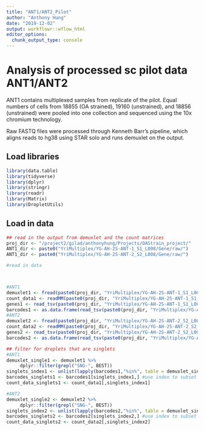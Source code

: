 ```yaml
---
title: "ANT1/ANT2_Pilot"
author: "Anthony Hung"
date: "2019-12-02"
output: workflowr::wflow_html
editor_options:
  chunk_output_type: console
---
```


# Analysis of processed sc pilot data ANT1/ANT2

ANT1 contains multiplexed samples from replicate of the pilot. Equal numbers of cells from 18855 (OA strained), 19160 (unstrained), and 18856 (unstrained) were pooled into one collection and sequenced using the 10x chromium technology.

Raw FASTQ files were processed through Kenneth Barr's pipeline, which aligns reads to hg38 using STAR solo and runs demuxlet on the output. 

## Load libraries

```r
library(data.table)
library(tidyverse)
library(dplyr)
library(stringr)
library(readr)
library(Matrix)
library(DropletUtils)
```

## Load in data

```r
## read in the output from demuxlet and the count matrices
proj_dir <- "/project2/gilad/anthonyhung/Projects/OAStrain_project/"
ANT1_dir <- paste0("YriMultiplex/YG-AH-2S-ANT-1_S1_L008/Gene/raw/")
ANT1_dir <- paste0("YriMultiplex/YG-AH-2S-ANT-2_S2_L008/Gene/raw/")

#read in data



#ANT1
demuxlet1 <- fread(paste0(proj_dir, "YriMultiplex/YG-AH-2S-ANT-1_S1_L008/demuxlet.best", sep = ""))
count_data1 <- readMM(paste0(proj_dir, "YriMultiplex/YG-AH-2S-ANT-1_S1_L008/Gene/raw/matrix.mtx"))
genes1 <- read_tsv(paste0(proj_dir, "YriMultiplex/YG-AH-2S-ANT-1_S1_L008/Gene/raw/genes.tsv"), col_names = F)
barcodes1 <- as.data.frame(read_tsv(paste0(proj_dir, "YriMultiplex/YG-AH-2S-ANT-1_S1_L008/Gene/raw/barcodes.tsv"), col_names = F))
#ANT2
demuxlet2 <- fread(paste0(proj_dir, "YriMultiplex/YG-AH-2S-ANT-2_S2_L008/demuxlet.best", sep = ""))
count_data2 <- readMM(paste0(proj_dir, "YriMultiplex/YG-AH-2S-ANT-2_S2_L008/Gene/raw/matrix.mtx"))
genes2 <- read_tsv(paste0(proj_dir, "YriMultiplex/YG-AH-2S-ANT-2_S2_L008/Gene/raw/genes.tsv"), col_names = F)
barcodes2 <- as.data.frame(read_tsv(paste0(proj_dir, "YriMultiplex/YG-AH-2S-ANT-2_S2_L008/Gene/raw/barcodes.tsv"), col_names = F))

## filter for droplets that are singlets
#ANT1
demuxlet_single1 <- demuxlet1 %>% 
     dplyr::filter(grepl("SNG-", BEST))
singlets_index1 <- unlist(lapply(barcodes1,"%in%", table = demuxlet_single1$BARCODE), use.names = F) #get index of barcodes that are singlets
barcodes_singlets1 <- barcodes1[singlets_index1,] #use index to subset matrix + barcode names
count_data_singlets1 <- count_data1[,singlets_index1]

#ANT2
demuxlet_single2 <- demuxlet2 %>% 
     dplyr::filter(grepl("SNG-", BEST))
singlets_index2 <- unlist(lapply(barcodes2,"%in%", table = demuxlet_single2$BARCODE), use.names = F) #get index of barcodes that are singlets
barcodes_singlets2 <- barcodes2[singlets_index2,] #use index to subset matrix + barcode names
count_data_singlets2 <- count_data2[,singlets_index2]
```
